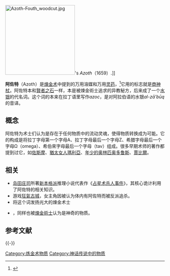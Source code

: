 {{onesource|time=2014-05-20T02:35:40+00:00}}
[[File:Azoth-Fouth_woodcut.jpg|220px]]'s ''Azoth''（1659）.]]

'''阿佐特'''（Azoth）是[[煉金术|煉金术]]中提到的万用溶媒和万用[[灵药|灵药]]，<ref>{{cite web|title=Definition of Azoth|url=http://www.merriam-webster.com/dictionary/azoth|publisher=Merriam-Webster Dictionary|accessdate=22 July 2013|archive-date=2014-05-18|archive-url=https://web.archive.org/web/20140518172407/http://www.merriam-webster.com/dictionary/azoth|dead-url=no}}</ref>它用的标志就是[[商神杖|商神杖]]。阿佐特本和[[贤者之石|賢者之石]]一样，本是被煉金術士追求的异教秘方，后来成了一个[[水银|水银]]的代名词。这个词的本来在拉丁语里写作''azoc''，是对阿拉伯语的水银''al-zā'būq''的音译。

==概念==
阿佐特为术士们认为是存在于任何物质中的流动灵魂，使得物质转换成为可能。它的构成是将拉丁字母第一个字母A、拉丁字母最后一个字母Z、希腊字母最后一个字母Ω（omega）、希伯來字母最后一个字母{{script|Hebr|ת}}（tav）组成。很多早期术师的著作都提到过它，如[[佐斯摩|佐斯摩]]、[[猶太女人瑪利亞|猶太女人瑪利亞]]、[[年少的奥林匹奥多鲁斯|年少的奥林匹奥多鲁斯]]、[[賈比爾|賈比爾]]。

==相关==
*[[岛田庄司|岛田庄司]]所著[[新本格派|新本格派]]推理小说代表作《[[占星术杀人事件|占星术杀人事件]]》，其核心诡计利用了阿佐特的相关知识。
*游戏[[狂氣古城|狂氣古城]]，女主角因被认为体内有阿佐特而被反派追杀。
*将这个词发扬光大的煉金术士{{tsl|en|Johann Thölde|约翰·托德}}
*{{tsl|en|alkahest|}}，同样也被[[炼金术士|煉金術士]]认为是神奇的物质。

== 参考文献 ==
{{Reflist}}

{{-}}
{{炼金术}}

[[Category:炼金术物质|Category:炼金术物质]]
[[Category:神话传说中的物质|Category:神话传说中的物质]]